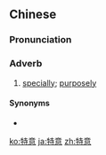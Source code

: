 ==Chinese==
{{zh-forms}}

===Pronunciation===
{{zh-pron
|m=tèyì
|c=dak6 ji3
|mn=qz:tia̍k-ì/tw,xm,zz:te̍k-ì
|cat=adv
}}

===Adverb===
{{zh-adv}}

# [[specially]]; [[purposely]]

====Synonyms====
* {{zh-l|特地}}

[[ko:特意]]
[[ja:特意]]
[[zh:特意]]